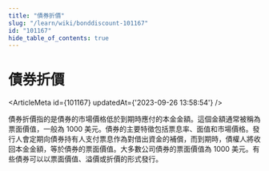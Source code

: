 ```yaml
---
title: "債券折價"
slug: "/learn/wiki/bonddiscount-101167"
id: "101167"
hide_table_of_contents: true
---
```



# 債券折價

<ArticleMeta id={101167} updatedAt={'2023-09-26 13:58:54'} />
<div className='border-solid border-b border-t-0 my-4 border-[var(--ifm-color-gray-300)]' />

債券折價指的是債券的市場價格低於到期時應付的本金金額。這個金額通常被稱為票面價值，一般為 1000 美元。債券的主要特徵包括票息率、面值和市場價格。發行人會定期向債券持有人支付票息作為對借出資金的補償，而到期時，債權人將收回本金金額，等於債券的票面價值。大多數公司債券的票面價值為 1000 美元。有些債券可以以票面價值、溢價或折價的形式發行。
